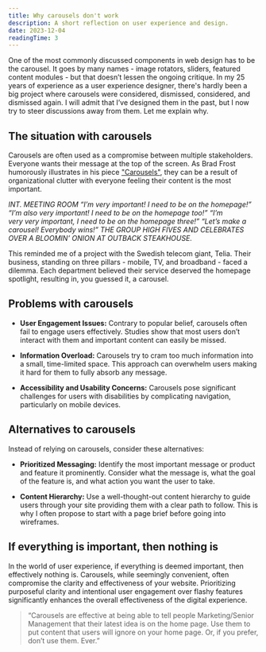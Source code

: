 ```yaml
---
title: Why carousels don't work
description: A short reflection on user experience and design.
date: 2023-12-04
readingTime: 3
---
```


One of the most commonly discussed components in web design has to be the carousel. It goes by many names - image rotators, sliders, featured content modules - but that doesn’t lessen the ongoing critique. In my 25 years of experience as a user experience designer, there's hardly been a big project where carousels were considered, dismissed, considered, and dismissed again. I will admit that I’ve designed them in the past, but I now try to steer discussions away from them. Let me explain why.

## The situation with carousels

Carousels are often used as a compromise between multiple stakeholders. Everyone wants their message at the top of the screen. As Brad Frost humorously illustrates in his piece <a href="https://bradfrost.com/blog/post/carousels/">"Carousels"</a>, they can be a result of organizational clutter with everyone feeling their content is the most important.

*INT. MEETING ROOM “I’m very important! I need to be on the homepage!” 
“I’m also very important! I need to be on the homepage too!” 
“I’m very very important, I need to be on the homepage three!” 
“Let’s make a carousel! Everybody wins!” 
THE GROUP HIGH FIVES AND CELEBRATES OVER A BLOOMIN’ ONION AT OUTBACK STEAKHOUSE.*

This reminded me of a project with the Swedish telecom giant, Telia. Their business, standing on three pillars - mobile, TV, and broadband - faced a dilemma. Each department believed their service deserved the homepage spotlight, resulting in, you guessed it, a carousel.

## Problems with carousels

- **User Engagement Issues:** Contrary to popular belief, carousels often fail to engage users effectively. Studies show that most users don’t interact with them and important content can easily be missed.

- **Information Overload:** Carousels try to cram too much information into a small, time-limited space. This approach can overwhelm users making it hard for them to fully absorb any message.

- **Accessibility and Usability Concerns:** Carousels pose significant challenges for users with disabilities by complicating navigation, particularly on mobile devices.

## Alternatives to carousels

Instead of relying on carousels, consider these alternatives:

- **Prioritized Messaging:** Identify the most important message or product and feature it prominently. Consider what the message is, what the goal of the feature is, and what action you want the user to take.

- **Content Hierarchy:** Use a well-thought-out content hierarchy to guide users through your site providing them with a clear path to follow. This is why I often propose to start with a page brief before going into wireframes.

## If everything is important, then nothing is

In the world of user experience, if everything is deemed important, then effectively nothing is. Carousels, while seemingly convenient, often compromise the clarity and effectiveness of your website. Prioritizing purposeful clarity and intentional user engagement over flashy features significantly enhances the overall effectiveness of the digital experience.

>“Carousels are effective at being able to tell people Marketing/Senior Management that their latest idea is on the home page. Use them to put content that users will ignore on your home page. Or, if you prefer, don’t use them. Ever.”